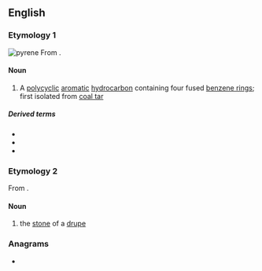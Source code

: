 {{also|pyrène}}
==English==
{{wikipedia}}

===Etymology 1===
[[File:Pyrene.svg|thumb|pyrene]]
From {{confix|en|pyr|ene}}.

====Noun====
{{en-noun}}

# {{lb|en|chemistry}} A [[polycyclic]] [[aromatic]] [[hydrocarbon]] containing four fused [[benzene ring]]s; first isolated from [[coal tar]]

=====Derived terms=====
* {{l|en|polypyrene}}
* {{l|en|pyrenic}}
* {{l|en|circumpyrene}}

===Etymology 2===
From {{etyl|grc|en}} {{m|grc|πυρήν||fruit stone}}.

====Noun====
{{en-noun}}

# {{lb|en|botany}} the [[stone]] of a [[drupe]]

===Anagrams===
* {{anagrams|en|a=eenpry|repyne}}